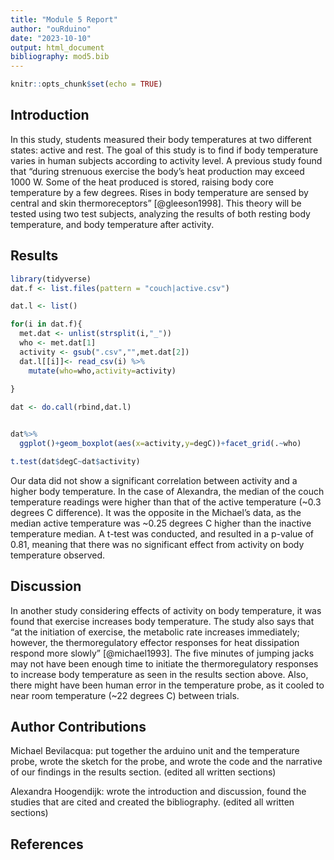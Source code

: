 ```yaml
---
title: "Module 5 Report"
author: "ouRduino"
date: "2023-10-10"
output: html_document
bibliography: mod5.bib
---
```


```r
knitr::opts_chunk$set(echo = TRUE)
```
## Introduction
In this study, students measured their body temperatures at two different states: active and rest. The goal of this study is to find if body temperature varies in human subjects according to activity level. A previous study found that "during strenuous exercise the body's heat production may exceed 1000 W. Some of the heat produced is stored, raising body core temperature by a few degrees. Rises in body temperature are sensed by central and skin thermoreceptors" [@gleeson1998]. This theory will be tested using two test subjects, analyzing the results of both resting body temperature, and body temperature after activity. 


## Results


```r
library(tidyverse)
dat.f <- list.files(pattern = "couch|active.csv") 

dat.l <- list() 

for(i in dat.f){
  met.dat <- unlist(strsplit(i,"_")) 
  who <- met.dat[1] 
  activity <- gsub(".csv","",met.dat[2]) 
  dat.l[[i]]<- read_csv(i) %>%
    mutate(who=who,activity=activity)
  
}

dat <- do.call(rbind,dat.l) 


dat%>%
  ggplot()+geom_boxplot(aes(x=activity,y=degC))+facet_grid(.~who) 

```
```r
t.test(dat$degC~dat$activity)
```

Our data did not show a significant correlation between activity and a higher body temperature. In the case of Alexandra, the median of the couch temperature readings were higher than that of the active temperature (~0.3 degrees C difference). It was the opposite in the Michael's data, as the median active temperature was ~0.25 degrees C higher than the inactive temperature median. A t-test was conducted, and resulted in a p-value of 0.81, meaning that there was no significant effect from activity on body temperature observed. 

## Discussion

In another study considering effects of activity on body temperature, it was found that exercise increases body temperature. The study also says that "at the initiation of exercise, the metabolic rate increases immediately; however, the thermoregulatory effector responses for heat dissipation respond more slowly" [@michael1993]. The five minutes of jumping jacks may not have been enough time to initiate the thermoregulatory responses to increase body temperature as seen in the results section above. Also, there might have been human error in the temperature probe, as it cooled to near room temperature (~22 degrees C) between trials.

## Author Contributions
Michael Bevilacqua: put together the arduino unit and the temperature probe, wrote the sketch for the probe, and wrote the code and the narrative of our findings in the results section. (edited all written sections)

Alexandra Hoogendijk: wrote the introduction and discussion,  found the studies that are cited and created the bibliography. (edited all written sections)


## References



